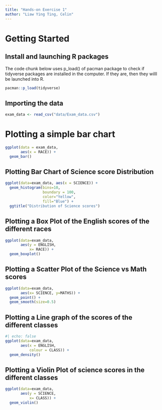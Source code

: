 ```yaml
---
title: "Hands-on Exercise 1"
author: "Liaw Ying Ting, Celin"
---
```


# Getting Started

## Install and launching R packages

The code chunk below uses p_load() of pacman package to check if tidyverse packages are installed in the computer. If they are, then they willl be launched into R.

```r
pacman::p_load(tidyverse)
```

## Importing the data

```r
exam_data <- read_csv("data/Exam_data.csv")
```

# Plotting a simple bar chart

```r
ggplot(data = exam_data,
       aes(x = RACE)) +
  geom_bar()
```

## Plotting Bar Chart of Science score Distribution

```r
ggplot(data=exam_data, aes(x = SCIENCE)) +
  geom_histogram(bins=10, 
                 boundary = 100,
                 color="Yellow", 
                 fill="Blue") +
  ggtitle("Distribution of Science scores")
```

## Plotting a Box Plot of the English scores of the different races

```r
ggplot(data=exam_data, 
       aes(y = ENGLISH, 
           x= RACE)) +
  geom_boxplot()                     
```

## Plotting a Scatter Plot of the Science vs Math scores

```R
ggplot(data=exam_data, 
       aes(x= SCIENCE, y=MATHS)) +
  geom_point() +
  geom_smooth(size=0.5)
```

## Plotting a Line graph of the scores of the different classes

```R
#| echo: false
ggplot(data=exam_data, 
       aes(x = ENGLISH, 
           colour = CLASS)) +
  geom_density()
```

## Plotting a Violin Plot of science scores in the different classes

```R
ggplot(data=exam_data, 
       aes(y = SCIENCE, 
           x= CLASS)) +
  geom_violin()
```
